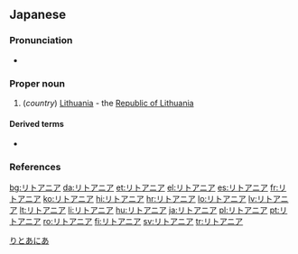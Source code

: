 ==Japanese==
{{wikipedia|lang=ja}}

===Pronunciation===
* {{ja-pron|リトアニア|acc=0|acc_ref=NHK}}

===Proper noun===
{{ja-pos|proper}}

# (''country'') [[Lithuania]] - the [[Republic of Lithuania]]

====Derived terms====
* {{ja-r|リトアニア語|^リトアニア-ご}}

===References===
<references/>

[[Category:ja:Countries of Europe|りとあにあ]]

[[bg:リトアニア]]
[[da:リトアニア]]
[[et:リトアニア]]
[[el:リトアニア]]
[[es:リトアニア]]
[[fr:リトアニア]]
[[ko:リトアニア]]
[[hi:リトアニア]]
[[hr:リトアニア]]
[[lo:リトアニア]]
[[lv:リトアニア]]
[[lt:リトアニア]]
[[li:リトアニア]]
[[hu:リトアニア]]
[[ja:リトアニア]]
[[pl:リトアニア]]
[[pt:リトアニア]]
[[ro:リトアニア]]
[[fi:リトアニア]]
[[sv:リトアニア]]
[[tr:リトアニア]]